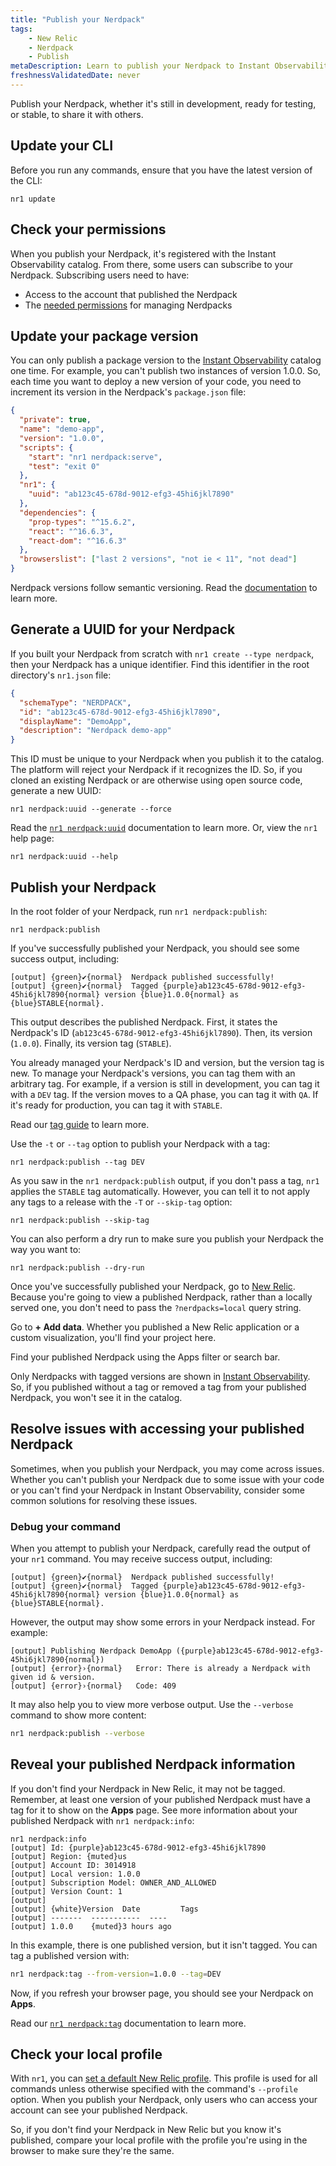 ```yaml
---
title: "Publish your Nerdpack"
tags:
    - New Relic 
    - Nerdpack
    - Publish
metaDescription: Learn to publish your Nerdpack to Instant Observability.
freshnessValidatedDate: never
---
```


Publish your Nerdpack, whether it's still in development, ready for testing, or stable, to share it with others.


## Update your CLI

Before you run any commands, ensure that you have the latest version of the CLI:

```shell
nr1 update
```

## Check your permissions

When you publish your Nerdpack, it's registered with the Instant Observability catalog. From there, some users can subscribe to your Nerdpack. Subscribing users need to have:

- Access to the account that published the Nerdpack
- The [needed permissions](/docs/new-relic-solutions/new-relic-one/build-nr-apps/permission-manage-apps) for managing Nerdpacks

## Update your package version

You can only publish a package version to the [Instant Observability](https://newrelic.com/instant-observability) catalog one time. For example, you can't publish two instances of version 1.0.0. So, each time you want to deploy a new version of your code, you need to increment its version in the Nerdpack's `package.json` file:

```json fileName=package.json lineHighlight=4
{
  "private": true,
  "name": "demo-app",
  "version": "1.0.0",
  "scripts": {
    "start": "nr1 nerdpack:serve",
    "test": "exit 0"
  },
  "nr1": {
    "uuid": "ab123c45-678d-9012-efg3-45hi6jkl7890"
  },
  "dependencies": {
    "prop-types": "^15.6.2",
    "react": "^16.6.3",
    "react-dom": "^16.6.3"
  },
  "browserslist": ["last 2 versions", "not ie < 11", "not dead"]
}
```


<Callout variant="tip">

Nerdpack versions follow semantic versioning. Read the [documentation](https://semver.org) to learn more.

</Callout>

## Generate a UUID for your Nerdpack

If you built your Nerdpack from scratch with `nr1 create --type nerdpack`, then your Nerdpack has a unique identifier. Find this identifier in the root directory's `nr1.json` file:


```json fileName=nr1.json lineHighlight=3
{
  "schemaType": "NERDPACK",
  "id": "ab123c45-678d-9012-efg3-45hi6jkl7890",
  "displayName": "DemoApp",
  "description": "Nerdpack demo-app"
}
```

This ID must be unique to your Nerdpack when you publish it to the catalog. The platform will reject your Nerdpack if it recognizes the ID. So, if you cloned an existing Nerdpack or are otherwise using open source code, generate a new UUID:

```shell
nr1 nerdpack:uuid --generate --force
```

<Callout variant="tip">

Read the [`nr1 nerdpack:uuid`](/docs/new-relic-solutions/build-nr-ui/nr1-cli/nr1-nerdpack/#nr1-nerdpackuuid) documentation to learn more. Or, view the `nr1` help page:


```shell
nr1 nerdpack:uuid --help
```


</Callout>

## Publish your Nerdpack

<Steps>

<Step>

In the root folder of your Nerdpack, run `nr1 nerdpack:publish`:

```shell
nr1 nerdpack:publish
```

If you've successfully published your Nerdpack, you should see some success output, including:


```shell
[output] {green}✔{normal}  Nerdpack published successfully!
[output] {green}✔{normal}  Tagged {purple}ab123c45-678d-9012-efg3-45hi6jkl7890{normal} version {blue}1.0.0{normal} as {blue}STABLE{normal}.
```


This output describes the published Nerdpack. First, it states the Nerdpack's ID (`ab123c45-678d-9012-efg3-45hi6jkl7890`). Then, its version (`1.0.0`). Finally, its version tag (`STABLE`).

You already managed your Nerdpack's ID and version, but the version tag is new. To manage your Nerdpack's versions, you can tag them with an arbitrary tag. For example, if a version is still in development, you can tag it with a `DEV` tag. If the version moves to a QA phase, you can tag it with `QA`. If it's ready for production, you can tag it with `STABLE`.

<Callout variant="tip">

Read our [tag guide](/docs/new-relic-solutions/new-relic-one/build-nr-apps/tag) to learn more.

</Callout>

Use the `-t` or `--tag` option to publish your Nerdpack with a tag:


```shell
nr1 nerdpack:publish --tag DEV
```

As you saw in the `nr1 nerdpack:publish` output, if you don't pass a tag, `nr1` applies the `STABLE` tag automatically. However, you can tell it to not apply any tags to a release with the `-T` or `--skip-tag` option:

```shell
nr1 nerdpack:publish --skip-tag
```

You can also perform a dry run to make sure you publish your Nerdpack the way you want to:


```shell
nr1 nerdpack:publish --dry-run
```

</Step>

<Step>

Once you've successfully published your Nerdpack, go to [New Relic](https://one.newrelic.com). Because you're going to view a published Nerdpack, rather than a locally served one, you don't need to pass the `?nerdpacks=local` query string.

</Step>

<Step>

Go to **+ Add data**. Whether you published a New Relic application or a custom visualization, you'll find your project here.

</Step>

<Step>

Find your published Nerdpack using the Apps filter or search bar.

<Callout variant="tip">

Only Nerdpacks with tagged versions are shown in [Instant Observability](https://newrelic.com/instant-observability). So, if you published without a tag or removed a tag from your published Nerdpack, you won't see it in the catalog.

</Callout>

</Step>

</Steps>

## Resolve issues with accessing your published Nerdpack

Sometimes, when you publish your Nerdpack, you may come across issues. Whether you can't publish your Nerdpack due to some issue with your code or you can't find your Nerdpack in Instant Observability, consider some common solutions for resolving these issues.

### Debug your command

When you attempt to publish your Nerdpack, carefully read the output of your `nr1` command. You may receive success output, including:

```shell
[output] {green}✔{normal}  Nerdpack published successfully!
[output] {green}✔{normal}  Tagged {purple}ab123c45-678d-9012-efg3-45hi6jkl7890{normal} version {blue}1.0.0{normal} as {blue}STABLE{normal}.
```

However, the output may show some errors in your Nerdpack instead. For example:


```shell
[output] Publishing Nerdpack DemoApp ({purple}ab123c45-678d-9012-efg3-45hi6jkl7890{normal})
[output] {error}›{normal}   Error: There is already a Nerdpack with given id & version.
[output] {error}›{normal}   Code: 409
```

It may also help you to view more verbose output. Use the `--verbose` command to show more content:


```sh
nr1 nerdpack:publish --verbose
```

## Reveal your published Nerdpack information

If you don't find your Nerdpack in New Relic, it may not be tagged. Remember, at least one version of your published Nerdpack must have a tag for it to show on the **Apps** page. See more information about your published Nerdpack with `nr1 nerdpack:info`:

```shell
nr1 nerdpack:info
[output] Id: {purple}ab123c45-678d-9012-efg3-45hi6jkl7890
[output] Region: {muted}us
[output] Account ID: 3014918
[output] Local version: 1.0.0
[output] Subscription Model: OWNER_AND_ALLOWED
[output] Version Count: 1
[output]
[output] {white}Version  Date         Tags
[output] -------  -----------  ----
[output] 1.0.0    {muted}3 hours ago
```

In this example, there is one published version, but it isn't tagged. You can tag a published version with:

```sh
nr1 nerdpack:tag --from-version=1.0.0 --tag=DEV
```


Now, if you refresh your browser page, you should see your Nerdpack on **Apps**.

<Callout variant="tip">

Read our [`nr1 nerdpack:tag`](/docs/new-relic-solutions/build-nr-ui/nr1-cli/nr1-nerdpack/#nr1-nerdpacktag) documentation to learn more.

</Callout>

## Check your local profile

With `nr1`, you can [set a default New Relic profile](/docs/new-relic-solutions/build-nr-ui/nr1-cli/nr1-common/#nr1-profiles). This profile is used for all commands unless otherwise specified with the command's `--profile` option. When you publish your Nerdpack, only users who can access your account can see your published Nerdpack.

So, if you don't find your Nerdpack in New Relic but you know it's published, compare your local profile with the profile you're using in the browser to make sure they're the same.
